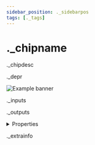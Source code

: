 ```yaml
---
sidebar_position: ._sidebarpos
tags: [._tags]
---
```


# ._chipname

._chipdesc

._depr

![Example banner](./assets/._uuid.svg)

._inputs

._outputs


<details>
  <summary>Properties</summary>
  <div>
    <div>
    <table>
      <thead>
        <tr>
          <th>Is beta required?</th>
          <th>._isbeta</th>
        </tr>
        <tr>
          <th>Is this chip a trolling risk?</th>
          <th>._istroll</th>
        </tr>
        <tr>
          <th>Chip UUID</th>
          <th>._uuid2</th>
        </tr>
      </thead>
    </table>
    </div>
  </div>
</details>

._extrainfo